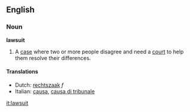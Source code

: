 ==English==
===Noun===
'''lawsuit'''

# A [[case]] where two or more people disagree and need a [[court]] to help them resolve their differences.

====Translations====
*Dutch: [[rechtszaak]] ''f''
*Italian: [[causa]], [[causa di tribunale]]

[[it:lawsuit]]